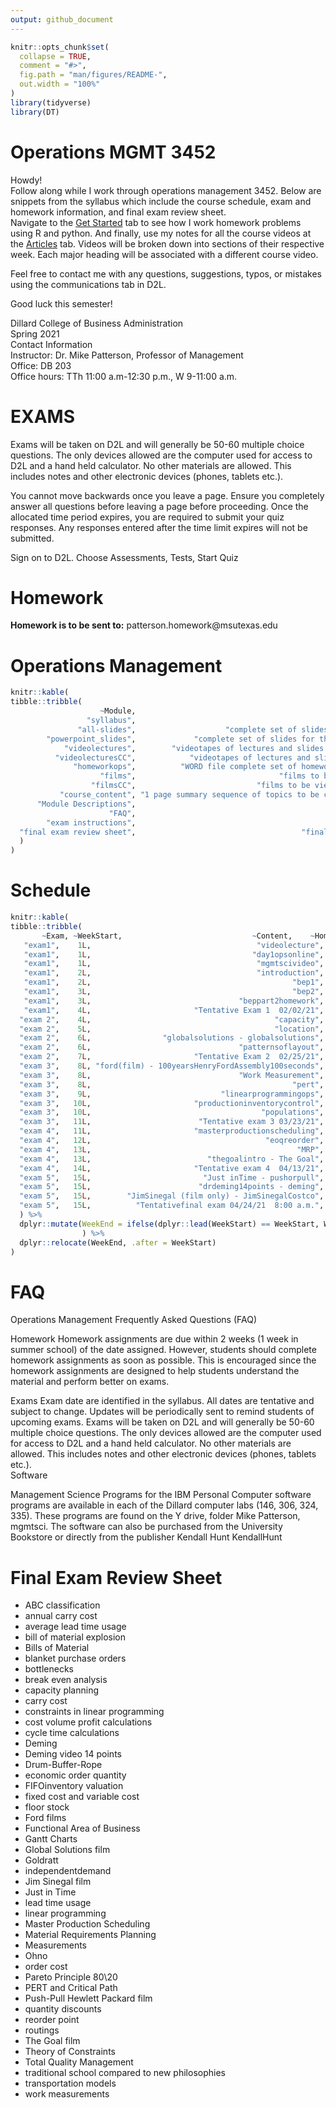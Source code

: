 ```yaml
---
output: github_document
---
```


<!-- README.md is generated from README.Rmd. Please edit that file -->

```r
knitr::opts_chunk$set(
  collapse = TRUE,
  comment = "#>",
  fig.path = "man/figures/README-",
  out.width = "100%"
)
library(tidyverse)
library(DT)
```

# Operations MGMT 3452

Howdy!  
Follow along while I work through operations management 3452. Below are snippets from 
the syllabus which include the course schedule, exam and 
homework information, and final exam review sheet.    
Navigate to the [Get Started](https://www.bill-ash.com/operationsMgmt/articles/operationsMgmt.html) tab to see how I work homework problems using R and python. And finally, use my 
notes for all the course videos at the
[Articles](https://www.bill-ash.com/operationsMgmt/articles/week-1-ops-online.html)
tab. Videos will be broken down into sections of their respective week. Each major heading 
will be associated with a different course video.  

Feel free to contact me with any questions, suggestions, typos, or mistakes using
the communications tab in D2L.  

Good luck this semester!  

<!-- badges: start -->
<!-- badges: end -->

Dillard College of Business Administration  
Spring 2021  
Contact Information  
Instructor:	Dr. Mike Patterson, Professor of Management  
Office:	DB 203  
Office hours:	TTh 11:00 a.m-12:30 p.m., W 9-11:00 a.m.   


# EXAMS 

Exams will be taken on D2L and will generally be 50-60 multiple choice questions.  The only devices allowed are the computer used for access to D2L and a hand held calculator.  No other materials are allowed.  This includes notes and other electronic devices (phones, tablets etc.).  
 
You cannot move backwards once you leave a page.  Ensure you completely answer all questions before leaving a page before proceeding.  Once the allocated time period expires, you are required to submit your quiz responses.  Any responses entered after the time limit expires will not be submitted.

Sign on to D2L.  Choose Assessments, Tests, Start Quiz


# Homework 

**Homework is to be sent to:** patterson.homework@msutexas.edu

# Operations Management 	


```r
knitr::kable(
tibble::tribble(
                    ~Module,                                                            ~Description,
                 "syllabus",                                               "syllabus for this class",
               "all-slides",                    "complete set of slides for the semester PDF format",
        "powerpoint_slides",             "complete set of slides for the semester PowerPoint format",
            "videolectures",        "videotapes of lectures and slides with audio lectures (not CC)",
          "videolecturesCC",            "videotapes of lectures and slides with audio lectures (CC)",
              "homeworkops",          "WORD file complete set of homework documents to be completed",
                    "films",                                "films to be viewed during the semester",
                  "filmsCC",                           "films to be viewed during the semester (CC)",
           "course_content", "1 page summary sequence of topics to be covered and examination dates",
      "Module Descriptions",                                                         "This document",
                      "FAQ",                                            "Frequently asked questions",
        "exam instructions",                                                 "D2L exam instructions",
  "final exam review sheet",                                     "final exam list of topics on exam"
  )
)


```

# Schedule 

```r
knitr::kable(
tibble::tribble(
       ~Exam, ~WeekStart,                             ~Content,    ~HomeWork,
   "exam1",    1L,                                     "videolecture",           NA,
   "exam1",    1L,                                    "day1opsonline",           NA,
   "exam1",    1L,                                     "mgmtscivideo",           NA,
   "exam1",    2L,                                     "introduction",           NA,
   "exam1",    2L,                                             "bep1",   "prbs 1-3",
   "exam1",    3L,                                             "bep2",           NA,
   "exam1",    3L,                                 "beppart2homework",           NA,
   "exam1",    4L,                       "Tentative Exam 1  02/02/21",           NA,
  "exam 2",    4L,                                         "capacity",           NA,
  "exam 2",    5L,                                         "location",   "prbs 4-7",
  "exam 2",    6L,                "globalsolutions - globalsolutions",           NA,
  "exam 2",    6L,                                 "patternsoflayout",           NA,
  "exam 2",    7L,                       "Tentative Exam 2  02/25/21",           NA,
  "exam 3",    8L, "ford(film) - 100yearsHenryFordAssembly100seconds",           NA,
  "exam 3",    8L,                                 "Work Measurement",           NA,
  "exam 3",    8L,                                             "pert",   "prbs 8-9",
  "exam 3",    9L,                             "linearprogrammingops", "prbs 10-12",
  "exam 3",   10L,                       "productioninventorycontrol",           NA,
  "exam 3",   10L,                                      "populations",           NA,
  "exam 3",   11L,                        "Tentative exam 3 03/23/21",           NA,
  "exam 4",   11L,                       "masterproductionscheduling",           NA,
  "exam 4",   12L,                                       "eoqreorder", "prbs 13-14",
  "exam 4",   13L,                                              "MRP", "prbs 14-17",
  "exam 4",   13L,                          "thegoalintro - The Goal",           NA,
  "exam 4",   14L,                       "Tentative exam 4  04/13/21",           NA,
  "exam 5",   15L,                         "Just inTime - pushorpull",           NA,
  "exam 5",   15L,                        "drdeming14points - deming",           NA,
  "exam 5",   15L,        "JimSinegal (film only) - JimSinegalCostco",           NA,
  "exam 5",   15L,          "Tentativefinal exam 04/24/21  8:00 a.m.",           NA
  ) %>% 
  dplyr::mutate(WeekEnd = ifelse(dplyr::lead(WeekStart) == WeekStart, WeekStart, WeekStart + 1)
                ) %>% 
  dplyr::relocate(WeekEnd, .after = WeekStart)
)

```

# FAQ 

Operations Management Frequently Asked Questions (FAQ)

Homework 
Homework assignments are due within 2 weeks (1 week in summer school) of the date assigned.  However, students should complete homework assignments as soon as possible.  This is encouraged since the homework assignments are designed to help students understand the material and perform better on exams.

Exams
Exam date are identified in the syllabus.  All dates are tentative and subject to change.  Updates will be periodically sent to remind students of upcoming exams.  Exams will be taken on D2L and will generally be 50-60 multiple choice questions.  The only devices allowed are the computer used for access to D2L and a hand held calculator.  No other materials are allowed.  This includes notes and other electronic devices (phones, tablets etc.).   
 Software
 
Management Science Programs for the IBM Personal Computer software programs are available in each of the Dillard computer labs (146, 306, 324, 335).  These programs are found on the Y drive, folder Mike Patterson,  mgmtsci.  The software can also be purchased from the University Bookstore or directly from the publisher Kendall Hunt KendallHunt


# Final Exam Review Sheet 

- ABC classification
- annual carry cost
- average lead time usage
- bill of material explosion
- Bills of Material
- blanket purchase orders
- bottlenecks
- break even analysis
- capacity planning
- carry cost
- constraints in linear programming
- cost volume profit calculations
- cycle time calculations
- Deming
- Deming video 14 points
- Drum-Buffer-Rope
- economic order quantity
- FIFO\LIFO inventory valuation
- fixed cost and variable cost
- floor stock
- Ford films
- Functional Area of Business
- Gantt Charts
- Global Solutions film
- Goldratt
- independent\dependent demand
- Jim Sinegal film
- Just in Time
- lead time usage
- linear programming 
- Master Production Scheduling
- Material Requirements Planning
- Measurements
- Ohno
- order cost
- Pareto Principle     80\20
- PERT and Critical Path
- Push-Pull Hewlett Packard film
- quantity discounts
- reorder point
- routings
- The Goal film
- Theory of Constraints
- Total Quality Management
- traditional school compared to new philosophies 
- transportation models
- work measurements

